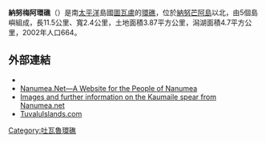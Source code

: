 {{expand language|1=en|page=|time=2020-04-02T03:39:55+00:00}}
{{Infobox settlement
| name                    = 纳努梅阿环礁
| native_name             = Nanumea
| settlement_type         = [[环礁|环礁]]
| image_skyline           = Nanumea.jpg
| image_caption           = 卫星图
| pushpin_map             = Tuvalu
| pushpin_label_position  = right
| pushpin_map_caption     = 在图瓦卢的位置
| coordinates             = {{coord|05|39|55|S|176|06|45|E|region:TV_type:isle|display=inline,title}}
| subdivision_type        = 国家
| subdivision_name        = {{TUV}}
| area_total_km2          = 3.9
| population_total        = 544
| population_as_of        = 2012
| population_density_km2  = auto
| iso_code                = TV-NMA
}}
'''納努梅阿環礁'''（{{lang-en|Nanumea}}）是南[[太平洋|太平洋]]島國[[圖瓦盧|圖瓦盧]]的[[環礁|環礁]]，位於[[納努芒阿島|納努芒阿島]]以北，由5個島嶼組成，長11.5公里、寬2.4公里，土地面積3.87平方公里，潟湖面積4.7平方公里，2002年人口664。

==外部連結==
*{{commonscatinline}}
*[http://www.nanumea.net Nanumea.Net—A Website for the People of Nanumea] {{Wayback|url=http://www.nanumea.net/ |date=20210203043920 }}
*[http://www.nanumea.net/More_about_Kaumaile.html Images and further information on the Kaumaile spear from Nanumea.net] {{Wayback|url=http://www.nanumea.net/More_about_Kaumaile.html |date=20200225124041 }}
*[http://www.tuvaluislands.com/legends_nanumea.htm TuvaluIslands.com] {{Wayback|url=http://www.tuvaluislands.com/legends_nanumea.htm |date=20200704162702 }}

{{normdaten}}
[[Category:吐瓦魯環礁|Category:吐瓦魯環礁]]
{{Tuvalu-stub}}